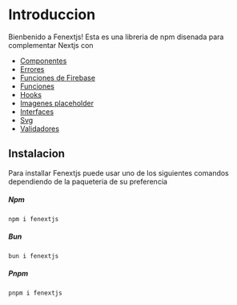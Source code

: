 # Introduccion

Bienbenido a Fenextjs! Esta es una libreria de npm disenada para complementar Nextjs con

- [Componentes](/components)
- [Errores](/error)
- [Funciones de Firebase](/firebase)
- [Funciones](/function)
- [Hooks](/hook)
- [Imagenes placeholder](/img-placeholder)
- [Interfaces](/interface)
- [Svg](/svg)
- [Validadores](/vaidator)

## Instalacion

Para installar Fenextjs puede usar uno de los siguientes comandos dependiendo de la paqueteria de su preferencia

##### Npm

```code copy
npm i fenextjs
```

##### Bun

```code copy
bun i fenextjs
```

##### Pnpm

```code copy
pnpm i fenextjs
```
